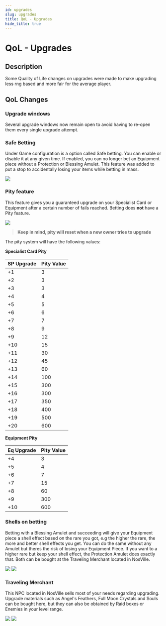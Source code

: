 ```yaml
---
id: upgrades
slug: upgrades
title: QoL - Upgrades
hide_title: true
---
```


# QoL - Upgrades

## Description
Some Quality of Life changes on upgrades were made to make upgrading less rng based and more fair for the average player.


## QoL Changes

### Upgrade windows
Several upgrade windows now remain open to avoid having to re-open them every single upgrade attempt.

### Safe Betting
Under Game configuration is a option called Safe betting. You can enable or disable it at any given time. If enabled, you can no longer bet an Equipment piece without a Protection or Blessing Amulet. This feature was added to put a stop to accidentally losing your items while betting in mass.

![](/img/qol/upgrades/safe-betting.png)

### Pity feature
This feature gives you a guaranteed upgrade on your Specialist Card or Equipment after a certain number of fails reached. Betting does **not** have a Pity feature.

![](/img/qol/upgrades/pity-system.png)

> **Keep in mind, pity will reset when a new owner tries to upgrade**

The pity system will have the following values:

**Specialist Card Pity**

| SP Upgrade | Pity Value | 
| -------- | -------- | 
+1         |3 
+2         |3
+3         |3
+4         |4
+5         |5
+6         |6 
+7         |7
+8         |9
+9         |12
+10        |15
+11        |30
+12        |45
+13        |60
+14        |100
+15        |300
+16        |300
+17        |350
+18        |400
+19        |500
+20        |600

**Equipment Pity**

| Eq Upgrade | Pity Value |
| -------- | -------- |
| +4       | 3        |
| +5       | 4        |
| +6       | 7        |
| +7       | 15       |
| +8       | 60       |
| +9       | 300      |
| +10      | 600      |

### Shells on betting
Betting with a Blessing Amulet and succeeding will give your Equipment piece a shell effect based on the rare you got, e.g the higher the rare, the more and better shell effects you get. You can do the same without any Amulet but theres the risk of losing your Equipment Piece. If you want to a higher rare but keep your shell effect, the Protection Amulet does exactly that. Both can be bought at the Traveling Merchant located in NosVille.

![](/img/qol/upgrades/blessing-amulet-random.png)
![](/img/qol/upgrades/blessing-amulet-rarity.png)

### Traveling Merchant
This NPC located in NosVille sells most of your needs regarding upgrading. Upgrade materials such as Angel's Feathers, Full Moon Crystals and Souls can be bought here, but they can also be obtained by Raid boxes or Enemies in your level range.

![](/img/qol/upgrades/traveling-merchant-npc.png)
![](/img/qol/upgrades/traveling-merchant-shop.png)
